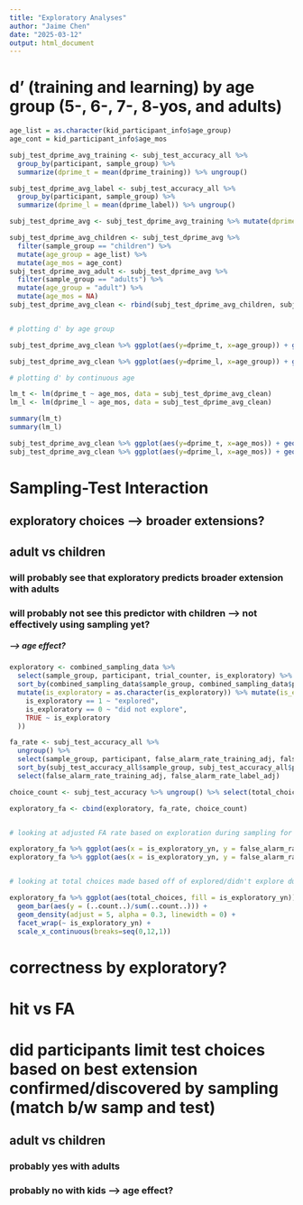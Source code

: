 ```yaml
---
title: "Exploratory Analyses"
author: "Jaime Chen"
date: "2025-03-12"
output: html_document
---
```


# d' (training and learning) by age group (5-, 6-, 7-, 8-yos, and adults)

```r
age_list = as.character(kid_participant_info$age_group)
age_cont = kid_participant_info$age_mos

subj_test_dprime_avg_training <- subj_test_accuracy_all %>% 
  group_by(participant, sample_group) %>%
  summarize(dprime_t = mean(dprime_training)) %>% ungroup()

subj_test_dprime_avg_label <- subj_test_accuracy_all %>% 
  group_by(participant, sample_group) %>% 
  summarize(dprime_l = mean(dprime_label)) %>% ungroup()

subj_test_dprime_avg <- subj_test_dprime_avg_training %>% mutate(dprime_l = subj_test_dprime_avg_label$dprime_l)

subj_test_dprime_avg_children <- subj_test_dprime_avg %>%
  filter(sample_group == "children") %>% 
  mutate(age_group = age_list) %>% 
  mutate(age_mos = age_cont)
subj_test_dprime_avg_adult <- subj_test_dprime_avg %>% 
  filter(sample_group == "adults") %>% 
  mutate(age_group = "adult") %>% 
  mutate(age_mos = NA)
subj_test_dprime_avg_clean <- rbind(subj_test_dprime_avg_children, subj_test_dprime_avg_adult)


# plotting d' by age group

subj_test_dprime_avg_clean %>% ggplot(aes(y=dprime_t, x=age_group)) + geom_violin(draw_quantiles = c(0.5), aes(color=age_group, alpha = 0.1)) + geom_jitter(aes(color = age_group, stroke = 0), size = 2) + theme(legend.position="none")

subj_test_dprime_avg_clean %>% ggplot(aes(y=dprime_l, x=age_group)) + geom_violin(draw_quantiles = c(0.5), aes(color=age_group, alpha = 0.1)) + geom_jitter(aes(color = age_group, stroke = 0), size = 2) + theme(legend.position="none")

# plotting d' by continuous age

lm_t <- lm(dprime_t ~ age_mos, data = subj_test_dprime_avg_clean)
lm_l <- lm(dprime_l ~ age_mos, data = subj_test_dprime_avg_clean)

summary(lm_t)
summary(lm_l)

subj_test_dprime_avg_clean %>% ggplot(aes(y=dprime_t, x=age_mos)) + geom_point() + geom_smooth(method='lm')
subj_test_dprime_avg_clean %>% ggplot(aes(y=dprime_l, x=age_mos)) + geom_point() + geom_smooth(method='lm')


```


# Sampling-Test Interaction
## exploratory choices --> broader extensions?
## adult vs children
### will probably see that exploratory predicts broader extension with adults
### will probably not see this predictor with children --> not effectively using sampling yet?
##### --> age effect?

```r
exploratory <- combined_sampling_data %>% 
  select(sample_group, participant, trial_counter, is_exploratory) %>%
  sort_by(combined_sampling_data$sample_group, combined_sampling_data$participant) %>%
  mutate(is_exploratory = as.character(is_exploratory)) %>% mutate(is_exploratory_yn = case_when(
    is_exploratory == 1 ~ "explored",
    is_exploratory == 0 ~ "did not explore",
    TRUE ~ is_exploratory
  ))

fa_rate <- subj_test_accuracy_all %>% 
  ungroup() %>% 
  select(sample_group, participant, false_alarm_rate_training_adj, false_alarm_rate_label_adj) %>%
  sort_by(subj_test_accuracy_all$sample_group, subj_test_accuracy_all$participant) %>%
  select(false_alarm_rate_training_adj, false_alarm_rate_label_adj)

choice_count <- subj_test_accuracy %>% ungroup() %>% select(total_choices)

exploratory_fa <- cbind(exploratory, fa_rate, choice_count)


# looking at adjusted FA rate based on exploration during sampling for each round

exploratory_fa %>% ggplot(aes(x = is_exploratory_yn, y = false_alarm_rate_training_adj)) + geom_violin()
exploratory_fa %>% ggplot(aes(x = is_exploratory_yn, y = false_alarm_rate_label_adj)) + geom_violin()


# looking at total choices made based off of explored/didn't explore during sampling for each round

exploratory_fa %>% ggplot(aes(total_choices, fill = is_exploratory_yn)) + 
  geom_bar(aes(y = (..count..)/sum(..count..))) + 
  geom_density(adjust = 5, alpha = 0.3, linewidth = 0) +
  facet_wrap(~ is_exploratory_yn) + 
  scale_x_continuous(breaks=seq(0,12,1))
```



# correctness by exploratory?

# hit vs FA


# did participants limit test choices based on best extension confirmed/discovered by sampling (match b/w samp and test)
## adult vs children
### probably yes with adults
### probably no with kids --> age effect?


```r

```

